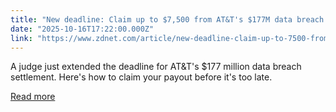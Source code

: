 ```yaml
---
title: "New deadline: Claim up to $7,500 from AT&T's $177M data breach payouts - here's how"
date: "2025-10-16T17:22:00.000Z"
link: "https://www.zdnet.com/article/new-deadline-claim-up-to-7500-from-at-ts-177m-data-breach-payouts-heres-how/"
---
```


A judge just extended the deadline for AT&T's $177 million data breach settlement. Here's how to claim your payout before it's too late.

[Read more](https://www.zdnet.com/article/new-deadline-claim-up-to-7500-from-at-ts-177m-data-breach-payouts-heres-how/)
